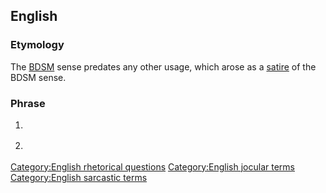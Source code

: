 ==English==

===Etymology===
The [[BDSM]] sense predates any other usage, which arose as a [[satire]] of the BDSM sense.

===Phrase===
{{head|en|phrase|head=[[who's]] [[your]] [[daddy]]}}

# {{label|en|BDSM}} {{non-gloss definition|An assertion that one is the [[master]] in a relationship.}}
# {{label|en|by extension}} {{non-gloss definition|A humorous and/or sarcastic statement of [[superiority]] over someone else.}}

[[Category:English rhetorical questions]]
[[Category:English jocular terms]]
[[Category:English sarcastic terms]]